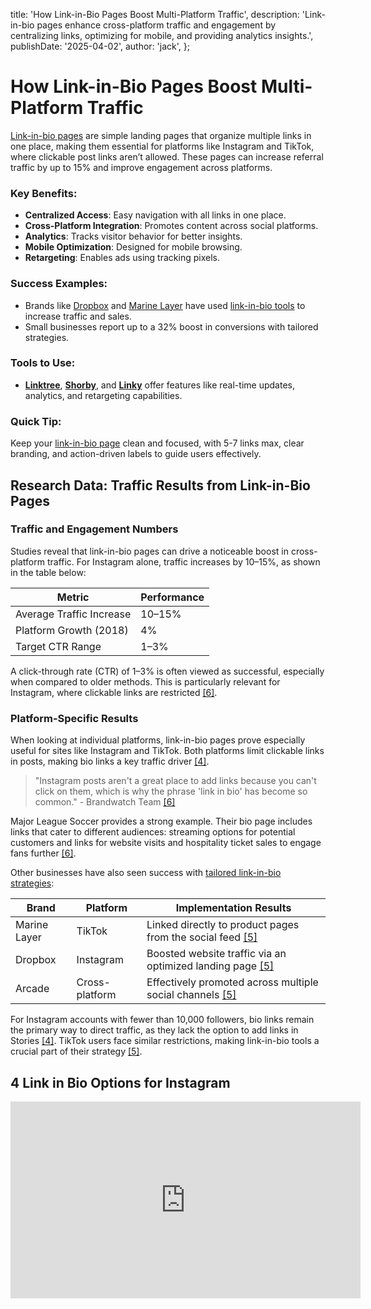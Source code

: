 

  title: 'How Link-in-Bio Pages Boost Multi-Platform Traffic',
  description:
    'Link-in-bio pages enhance cross-platform traffic and engagement by centralizing links, optimizing for mobile, and providing analytics insights.',
  publishDate: '2025-04-02',
  author: 'jack',
};

# How Link-in-Bio Pages Boost Multi-Platform Traffic

[Link-in-bio pages](https://lin.ky/i/blog/what-is-a-link-in-bio) are simple landing pages that organize multiple links in one place, making them essential for platforms like Instagram and TikTok, where clickable post links aren’t allowed. These pages can increase referral traffic by up to 15% and improve engagement across platforms.

### Key Benefits:

- **Centralized Access**: Easy navigation with all links in one place.
- **Cross-Platform Integration**: Promotes content across social platforms.
- **Analytics**: Tracks visitor behavior for better insights.
- **Mobile Optimization**: Designed for mobile browsing.
- **Retargeting**: Enables ads using tracking pixels.

### Success Examples:

- Brands like [Dropbox](https://www.dropbox.com/official-site) and [Marine Layer](https://www.marinelayer.com/) have used [link-in-bio tools](https://lin.ky/i/learn/what-is-a-link-in-bio) to increase traffic and sales.
- Small businesses report up to a 32% boost in conversions with tailored strategies.

### Tools to Use:

- **[Linktree](https://linktr.ee/)**, **[Shorby](https://shorby.com/retargeting/)**, and **[Linky](https://lin.ky/)** offer features like real-time updates, analytics, and retargeting capabilities.

### Quick Tip:

Keep your [link-in-bio page](https://lin.ky/i/blog/auto-generated-tiktok-link-in-bio) clean and focused, with 5-7 links max, clear branding, and action-driven labels to guide users effectively.

## Research Data: Traffic Results from Link-in-Bio Pages

### Traffic and Engagement Numbers

Studies reveal that link-in-bio pages can drive a noticeable boost in cross-platform traffic. For Instagram alone, traffic increases by 10–15%, as shown in the table below:

| Metric                   | Performance |
| ------------------------ | ----------- |
| Average Traffic Increase | 10–15%      |
| Platform Growth (2018)   | 4%          |
| Target CTR Range         | 1–3%        |

A click-through rate (CTR) of 1–3% is often viewed as successful, especially when compared to older methods. This is particularly relevant for Instagram, where clickable links are restricted [\[6\]](https://www.brandwatch.com/blog/link-in-bio/).

### Platform-Specific Results

When looking at individual platforms, link-in-bio pages prove especially useful for sites like Instagram and TikTok. Both platforms limit clickable links in posts, making bio links a key traffic driver [\[4\]](https://sproutsocial.com/insights/instagram-link-in-bio/).

> "Instagram posts aren't a great place to add links because you can't click on them, which is why the phrase 'link in bio' has become so common." - Brandwatch Team [\[6\]](https://www.brandwatch.com/blog/link-in-bio/)

Major League Soccer provides a strong example. Their bio page includes links that cater to different audiences: streaming options for potential customers and links for website visits and hospitality ticket sales to engage fans further [\[6\]](https://www.brandwatch.com/blog/link-in-bio/).

Other businesses have also seen success with [tailored link-in-bio strategies](https://lin.ky/i/learn/how-to-add-link-in-bio-to-instagram):

| Brand        | Platform       | Implementation Results                                                                                    |
| ------------ | -------------- | --------------------------------------------------------------------------------------------------------- |
| Marine Layer | TikTok         | Linked directly to product pages from the social feed [\[5\]](https://later.com/blog/tiktok-link-in-bio/) |
| Dropbox      | Instagram      | Boosted website traffic via an optimized landing page [\[5\]](https://later.com/blog/tiktok-link-in-bio/) |
| Arcade       | Cross-platform | Effectively promoted across multiple social channels [\[5\]](https://later.com/blog/tiktok-link-in-bio/)  |

For Instagram accounts with fewer than 10,000 followers, bio links remain the primary way to direct traffic, as they lack the option to add links in Stories [\[4\]](https://sproutsocial.com/insights/instagram-link-in-bio/). TikTok users face similar restrictions, making link-in-bio tools a crucial part of their strategy [\[5\]](https://later.com/blog/tiktok-link-in-bio/).

## 4 Link in Bio Options for Instagram

<iframe
  width="560"
  height="315"
  src="https://www.youtube.com/embed/Fa32sCXciHk?si=8e-5SCNpt2_zOIAc"
  title="YouTube video player"
  frameborder="0"
  allow="accelerometer; autoplay; clipboard-write; encrypted-media; gyroscope; picture-in-picture; web-share"
  referrerpolicy="strict-origin-when-cross-origin"
  allowfullscreen
/>

## Examples: Link-in-Bio Success Stories

These case studies show how well-designed link-in-bio pages can boost engagement and drive business results. Let’s dive into some real examples.

### Influencer Traffic Growth Results

[CBD Nationwide](https://cbdnationwide.com/) has seen impressive results by using a link-in-bio strategy. Their bio landing page includes story-driven videos and webinar invites focused on sustainable living. This approach led to a **30% jump in engagement rates** and higher webinar participation [\[8\]](https://blog.aweber.com/learn/link-in-bio-on-instagram.htm).

Katie Devoe, Owner and Co-Founder of CBD Nationwide, shared her thoughts:

> "Make your bio link a snapshot of your brand's impact. Ours leads to a landing page where each click tells a story of wellness and eco-consciousness. That's how we turned our bio into a magnet for engagement, boosting our metrics by 30% - every click is a conversation, and every conversation is an opportunity." [\[8\]](https://blog.aweber.com/learn/link-in-bio-on-instagram.htm)

Other businesses have also seen measurable improvements in sales through optimized link-in-bio strategies.

### Business Sales Improvement

Small and medium-sized businesses are using link-in-bio tools to improve their sales performance. Here are a few standout examples:

| Business                                                                                                           | Implementation                                   | Results                                                                                                                 |
| ------------------------------------------------------------------------------------------------------------------ | ------------------------------------------------ | ----------------------------------------------------------------------------------------------------------------------- |
| [Station Cold Brew](https://www.stationcoldbrew.com/)                                                              | Used Shopify's Linkpop for cross-platform links  | Increased visibility of customer testimonials and expanded reach [\[7\]](https://thememove.com/blog/link-in-bio-tools/) |
| [The Bali Market](https://thebalimarket.us/?srsltid=AfmBOorQfGDIbAgIbED2Uz_8aTREE7pooiSQpq7PXfnG0LreTwshRXTr)      | Leveraged Linktree for multi-platform navigation | Improved access to product pages and boosted engagement [\[7\]](https://thememove.com/blog/link-in-bio-tools/)          |
| [Funky Fat Foods](https://www.funkyfatfoods.com/?srsltid=AfmBOoqkHovS9z4yhg7RlHeSSn-JqbGKLJGKvcgiGL2hfhecJ-c_NWtR) | Adopted a detailed link-in-bio strategy          | Simplified the customer journey [\[7\]](https://thememove.com/blog/link-in-bio-tools/)                                  |

Vaibhav Kakkar, CEO of [Digital Web Solutions](https://www.digitalwebsolutions.com/), highlighted the impact of these strategies:

> "By providing a one-stop hub, we've seen a notable increase in page views and a decrease in bounce rates, as visitors are more likely to explore multiple links when presented with organized options that cater to their interests." [\[8\]](https://blog.aweber.com/learn/link-in-bio-on-instagram.htm)

These efforts have led to a **25% increase in visits**, **32% boost in conversions**, **30% reduction in bounce rates**, and **20% higher user satisfaction** [\[7\]](https://thememove.com/blog/link-in-bio-tools/). This trend is consistent with the fact that **76% of internet users** have made purchases influenced by social media posts [\[2\]](https://tagshop.ai/blog/link-in-bio/).

## Tips to Improve Link-in-Bio Performance

### Page Design Guidelines

Your link-in-bio page should visually align with your brand. Use consistent colors, fonts, and imagery, and ensure the navigation is simple. Research shows that adding your business logos and matching brand colors creates a unified look across platforms [\[9\]](https://logo.com/blog/link-in-bio).

Here are some design tips to keep in mind:

| Design Element | Best Practice                                | Why It Matters                                   |
| -------------- | -------------------------------------------- | ------------------------------------------------ |
| Link Labels    | Use short, action-driven phrases (2-3 words) | Makes links clear and boosts click-through rates |
| Total Links    | Stick to 5-7 links                           | Avoids overwhelming visitors                     |
| Clear Grouping | Organize links by categories                 | Makes navigation easier                          |
| Branding       | Match your website's design                  | Builds trust and brand recognition               |

After perfecting your design, arrange your links thoughtfully to guide visitors to your most important content.

### Link Selection and Order

With Instagram now allowing up to five bio links [\[10\]](https://sproutsocial.com/insights/link-in-bio/), it's important to prioritize what you include. The order and description of your links should vary depending on the platform.

Here’s how to tailor your links:

- **Facebook**: Use short descriptions (under 15 words) paired with eye-catching visuals [\[11\]](https://prettylinks.com/blog/effective-linking-on-social-media/).
- **Twitter**: Include shortened links in tweets, but keep a detailed landing page link in your bio [\[11\]](https://prettylinks.com/blog/effective-linking-on-social-media/).
- **Instagram**: Direct your bio link to specific products or your latest content [\[11\]](https://prettylinks.com/blog/effective-linking-on-social-media/).
- **LinkedIn**: Place links at the bottom of posts to encourage higher engagement [\[12\]](https://www.linkedin.com/pulse/where-put-links-social-media-posts-katie-brinkley-u3wvc).

### Using Analytics Tools

To refine your approach, leverage tools to track how your links perform.

| Tool                                                     | Features                           | What You Can Track               |
| -------------------------------------------------------- | ---------------------------------- | -------------------------------- |
| Linktree                                                 | Analytics for both links and sales | Clicks, revenue, and conversions |
| [LikeShop](https://www.dashsocial.com/features/likeshop) | UTM tracking                       | Measures attribution             |
| SproutLink                                               | UTM capabilities                   | Tracks link engagement           |
| Shorby                                                   | Ad-tracking pixels                 | Helps with retargeting visitors  |

For better insights, add UTM parameters to your links [\[13\]](https://copywritersnow.com/link-in-bio-tools/). This helps identify where your traffic comes from and shows which content resonates most with your audience.

## [Linky](https://lin.ky): Link-in-Bio Page Builder

<Image
  src={linkyImage}
  alt="Linky"
  width={2400}
  height={1400}
  className="rounded-xl"
/>

Linky offers a streamlined way to manage links and boost traffic across multiple platforms, all from one place.

### [Linky](https://lin.ky/) Main Features

Linky is an open-source [link-in-bio tool](https://lin.ky) that automatically updates your page with live platform content. Unlike static link pages, Linky keeps things current without requiring manual updates.

Here’s what Linky brings to the table:

| Feature                    | What It Does                             | Why It Matters                                |
| -------------------------- | ---------------------------------------- | --------------------------------------------- |
| Live Content Blocks        | Syncs with your latest platform activity | Keeps your page engaging and fresh            |
| Platform Integration       | Works with Spotify, Instagram, and more  | Centralizes your online presence              |
| Drag-and-Drop Builder      | Easy-to-use page editor                  | Saves time on setup and updates               |
| Cross-Device Compatibility | Optimized for mobile and desktop         | Delivers a smooth experience for all visitors |

Linky connects directly to platforms like Spotify and Instagram, turning your link-in-bio page into an interactive hub for your audience.

### Linky Plan Options

Linky offers flexible plans to suit different needs, whether you’re just starting out or managing a team:

| Plan    | Monthly Cost | Features                                                                                                             | Ideal For                          |
| ------- | ------------ | -------------------------------------------------------------------------------------------------------------------- | ---------------------------------- |
| Premium | $4/month     | • Unlimited pages and blocks <br/>• Use custom domains <br/>• Access premium blocks <br/>• Verification badge        | Content creators looking to expand |
| Team    | $14/month    | • Add up to 5 team members <br/>• Google Analytics integration <br/>• Facebook Pixel tracking <br/>• Unlimited pages | Teams and small businesses         |

> "Linky is the open source link-in-bio that integrates with your favorite platforms to keep your page fresh, so that you can focus on creating."

Premium and Team plans also include advanced analytics, giving you insights into visitor behavior to fine-tune your strategy.

## Conclusion: Boosting Cross-Platform Traffic

Link-in-bio pages are a powerful way to drive traffic and engagement across platforms. Research reveals that a well-thought-out link-in-bio strategy can increase website traffic by up to **1,071% from Instagram in just one month** [\[3\]](https://www.oneupweb.com/blog/instagra-link-in-bio-strategy/).

Data also highlights the importance of multimedia: **images account for 25% of clicks**, while **video blocks drive 28%** [\[14\]](https://www.linkfire.com/blog/4-ways-to-improve-your-link-in-bio-conversions). This makes it clear that incorporating visuals is key.

Here are some effective strategies to make the most of your link-in-bio:

- Use clear and descriptive link text
- Ensure mobile optimization
- Analyze performance through analytics tools
- Add visuals paired with strong calls-to-action

These approaches encourage user engagement and lead to measurable results.

> "Link in Bio(s) serve as useful tools for promoting campaigns, understanding audience engagement, and fostering cross-platform visibility." - Hassan Tariq Malik [\[1\]](https://www.linkedin.com/pulse/link-bio-encourage-cross-platform-connectivity-hassan-tariq-malik-ndzif)

Modern tools like Linky simplify managing link-in-bio pages by offering automated updates and seamless platform integrations. By combining these tools with a focus on quality content, you can streamline the technical side and maximize your cross-platform outreach.

  return <ArticleTemplate meta={metadata}>{props.children}</ArticleTemplate>;
}
